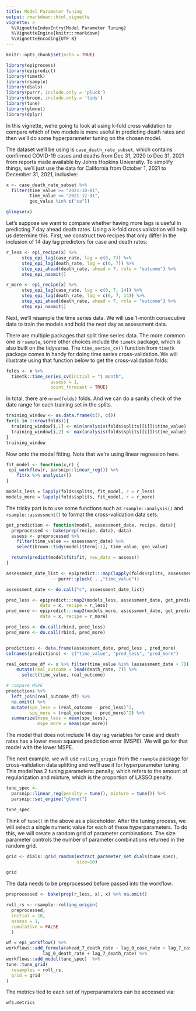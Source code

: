 ```yaml
---
title: Model Parameter Tuning
output: rmarkdown::html_vignette
vignette: >
  %\VignetteIndexEntry{Model Parameter Tuning}
  %\VignetteEngine{knitr::rmarkdown}
  %\VignetteEncoding{UTF-8}
---
```


```r
knitr::opts_chunk$set(echo = TRUE)
```


```r
library(epiprocess)
library(epipredict)
library(timetk)
library(rsample)
library(dials)
library(purrr, include.only = 'pluck')
library(broom, include.only = 'tidy')
library(tune)
library(glmnet)
library(dplyr)
```

In this vignette, we're going to look at using k-fold cross validation to compare which of two models is more useful in predicting death rates and then we'll do some hyperparameter tuning on the chosen model.

The dataset we'll be using is `case_death_rate_subset`, which contains confirmed COVID-19 cases and deaths from Dec 31, 2020 to Dec 31, 2021 from reports made available by Johns Hopkins University. To simplify things, we'll just use the data for California from October 1, 2021 to December 31, 2021, inclusive:

```r
x <- case_death_rate_subset %>%
  filter(time_value >= "2021-10-01", 
         time_value <= "2021-12-31",
         geo_value %in% c("ca"))

glimpse(x)
```

Let's suppose we want to compare whether having more lags is useful in predicting 
7 day ahead death rates. Using a k-fold cross validation will help us determine
this. First, we construct two recipes that only differ in the inclusion of
14 day lag predictors for case and death rates:

```r
r_less <- epi_recipe(x) %>%
      step_epi_lag(case_rate, lag = c(0, 7)) %>%
      step_epi_lag(death_rate, lag = c(0, 7)) %>%
      step_epi_ahead(death_rate, ahead = 7, role = "outcome") %>%
      step_epi_naomit()

r_more <- epi_recipe(x) %>%
      step_epi_lag(case_rate, lag = c(0, 7, 14)) %>%
      step_epi_lag(death_rate, lag = c(0, 7, 14)) %>%
      step_epi_ahead(death_rate, ahead = 7, role = "outcome") %>%
      step_epi_naomit()
```

Next, we'll resample the time series data. We will use 1-month consecutive data 
to train the models and hold the next day as assessment data. 

There are multiple packages that split time series data. The more common one is
`rsample`, some other choices include the `timetk` package, which is also built
on the tidyverse. The `time_series_cv()` function from `timetk` package comes 
in handy for doing time series cross-validation. We will illustrate using that 
function below to get the cross-validation folds:

```r
folds <- x %>%
  timetk::time_series_cv(initial = "1 month",
                 assess = 1,
                 point_forecast = TRUE)
```

In total, there are `nrow(folds)` folds. And we can do a sanity check of the date range 
for each training set in the splits. 

```r
training_window <- as.data.frame(c(), c())
for(i in 1:nrow(folds)){
  training_window[i,1] <- min(analysis(folds$splits[[i]])$time_value)
  training_window[i,2] <- max(analysis(folds$splits[[i]])$time_value)
}
training_window
```
Now onto the model fitting. Note that we're using linear regression here.

```r

fit_model <- function(x,r) {
 epi_workflow(r, parsnip::linear_reg()) %>%
    fit(x %>% analysis())
}

models_less = lapply(folds$splits, fit_model, r = r_less)
models_more = lapply(folds$splits, fit_model, r = r_more)

```

The tricky part is to use some functions such as `rsample::analysis()` and 
`rsample::assessment()` to format the cross-validation data sets.

```r
get_prediction <- function(model, assessment_date, recipe, data){
  preprocessed <- bake(prep(recipe, data), data) 
  assess <- preprocessed %>% 
    filter(time_value == assessment_date) %>%
    select(broom::tidy(model)$term[-1], time_value, geo_value)

  return(predict(model$fit$fit, new_data = assess))
}

assessment_date_list <- epipredict:::map(lapply(folds$splits, assessment),
                  ~ purrr::pluck( . ,"time_value")) 

assessment_date <- do.call("c", assessment_date_list)

pred_less <- epipredict:::map2(models_less, assessment_date, get_prediction,
             data = x, recipe = r_less) 
pred_more <- epipredict:::map2(models_more, assessment_date, get_prediction,
             data = x, recipe = r_more) 

pred_less <- do.call(rbind, pred_less)
pred_more <- do.call(rbind, pred_more)


predictions <- data.frame(assessment_date, pred_less , pred_more) 
colnames(predictions) <- c("time_value", "pred_less", "pred_more")

real_outcome_df <- x %>% filter(time_value %in% (assessment_date + 7)) %>%
    mutate(real_outcome = lead(death_rate, 7)) %>%
      select(time_value, real_outcome)

# compare MSPE
predictions %>%
  left_join(real_outcome_df) %>%
  na.omit() %>%
  mutate(spe_less = (real_outcome - pred_less)^2,
         spe_more = (real_outcome - pred_more)^2) %>%
  summarize(mspe_less = mean(spe_less),
            mspe_more = mean(spe_more))
```

The model that does not include 14 day lag variables for case and death rates 
has a lower mean squared prediction error (MSPE). We will go for that model
with the lower MSPE.

The next example, we will use `rolling_origin` from the `rsample` package for 
cross-validation data splitting and we'll use it for hyperparameter tuning.
This model has 2 tuning parameters: penalty, which refers to the amount of
regularization and mixture, which is the proportion of LASSO penalty.

```r
tune_spec <- 
  parsnip::linear_reg(penalty = tune(), mixture = tune()) %>% 
  parsnip::set_engine("glmnet")

tune_spec
```

Think of `tune()` in the above as a placeholder. After the tuning process, 
we will select a single numeric value for each of these hyperparameters. 
To do this, we will create a random grid of parameter combinations. The size
parameter controls the number of parameter combinations returned in the 
random grid.

```r
grid <- dials::grid_random(extract_parameter_set_dials(tune_spec), 
                           size=10)

grid
```
The data needs to be preprocessed before passed into the workflow:

```r
preprocessed <- bake(prep(r_less, x), x) %>% na.omit()

roll_rs <- rsample::rolling_origin(
  preprocessed, 
  initial = 10, 
  assess = 1,
  cumulative = FALSE
  )

wf = epi_workflow() %>%
workflows::add_formula(ahead_7_death_rate ~ lag_0_case_rate + lag_7_case_rate +
              lag_0_death_rate + lag_7_death_rate) %>%
workflows::add_model(tune_spec)  %>% 
tune::tune_grid(
  resamples = roll_rs,
  grid = grid
)

```

The metrics tied to each set of hyperparamaters can be accessed via:
```r
wf$.metrics
```

